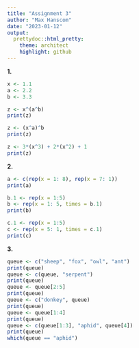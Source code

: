```yaml
---
title: "Assignment 3"
author: "Max Hanscom"
date: "2023-01-12"
output:
  prettydoc::html_pretty:
    theme: architect
    highlight: github
---
```


**1.** 

```r

x <- 1.1
a <- 2.2
b <- 3.3

z <- x^(a^b)
print(z)

z <- (x^a)^b
print(z)

z <- 3*(x^3) + 2*(x^2) + 1
print(z)

```

**2.** 
```r

a <- c(rep(x = 1: 8), rep(x = 7: 1))
print(a)

b.1 <- rep(x = 1:5)
b <- rep(x = 1: 5, times = b.1)
print(b)

c.1 <- rep(x = 1:5)
c <- rep(x = 5: 1, times = c.1)
print(c)

```

**3.**
```r

queue <- c("sheep", "fox", "owl", "ant")
print(queue)
queue <- c(queue, "serpent")
print(queue)
queue <- queue[2:5]
print(queue)
queue <- c("donkey", queue)
print(queue)
queue <- queue[1:4]
print(queue)
queue <- c(queue[1:3], "aphid", queue[4])
print(queue)
which(queue == "aphid")

```

